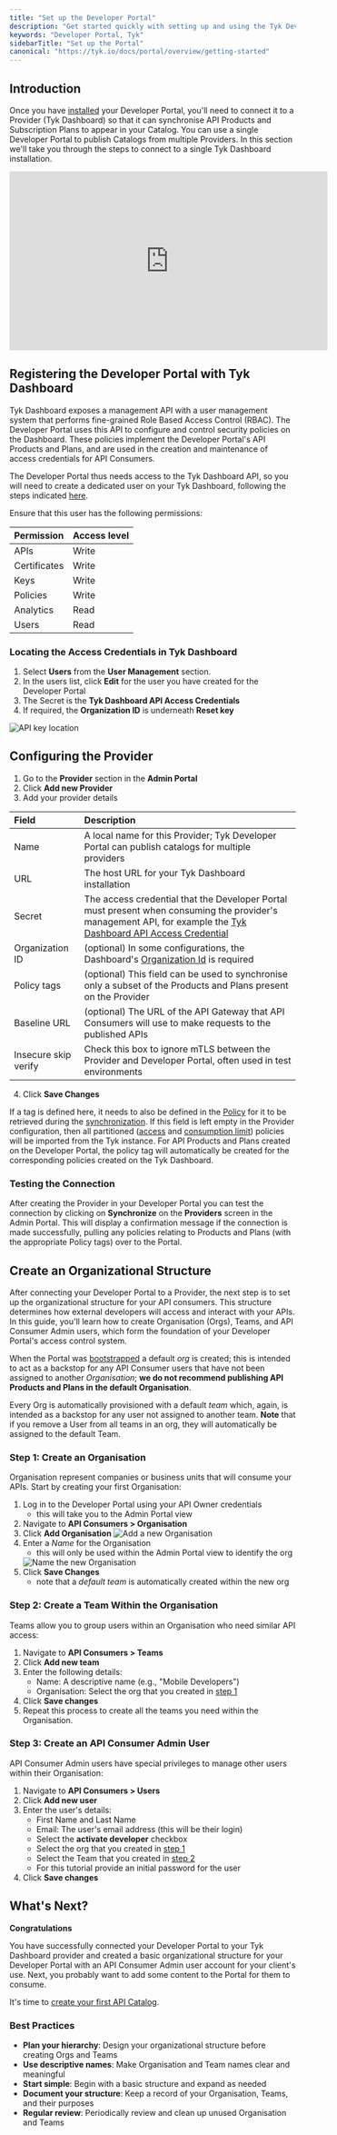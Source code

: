 ```yaml
---
title: "Set up the Developer Portal"
description: "Get started quickly with setting up and using the Tyk Developer Portal."
keywords: "Developer Portal, Tyk"
sidebarTitle: "Set up the Portal"
canonical: "https://tyk.io/docs/portal/overview/getting-started"
---
```


## Introduction

Once you have [installed](/nightly/portal/install#installation-options-for-enterprise-developer-portal) your Developer Portal, you'll need to connect it to a Provider (Tyk Dashboard) so that it can synchronise API Products and Subscription Plans to appear in your Catalog. You can use a single Developer Portal to publish Catalogs from multiple Providers. In this section we'll take you through the steps to connect to a single Tyk Dashboard installation.

<iframe width="560" height="315" src="https://www.youtube.com/embed/8KJSVACD-j4" frameborder="0" allow="accelerometer; autoplay; clipboard-write; encrypted-media; gyroscope; picture-in-picture" allowfullscreen></iframe>

## Registering the Developer Portal with Tyk Dashboard

Tyk Dashboard exposes a management API with a user management system that performs fine-grained Role Based Access Control (RBAC). The Developer Portal uses this API to configure and control security policies on the Dashboard. These policies implement the Developer Portal's API Products and Plans, and are used in the creation and maintenance of access credentials for API Consumers.

The Developer Portal thus needs access to the Tyk Dashboard API, so you will need to create a dedicated user on your Tyk Dashboard, following the steps indicated [here](/nightly/api-management/user-management#manage-tyk-dashboard-users).

Ensure that this user has the following permissions:

| Permission   | Access level |
| :-------------- | :-------------- |
| APIs         | Write        |
| Certificates | Write        |
| Keys         | Write        |
| Policies     | Write        |
| Analytics    | Read         |
| Users        | Read         |

### Locating the Access Credentials in Tyk Dashboard

1.  Select **Users** from the **User Management** section.
2.  In the users list, click **Edit** for the user you have created for the Developer Portal
3.  The Secret is the **Tyk Dashboard API Access Credentials**
4.  If required, the **Organization ID** is underneath **Reset key**

 <img src="/img/2.10/user_api_id.png" alt="API key location" />


## Configuring the Provider

1. Go to the **Provider** section in the **Admin Portal**
2. Click **Add new Provider**
3. Add your provider details

| Field           | Description                                     |
| :----------------- | :------------------------------------------------- |
| Name            | A local name for this Provider; Tyk Developer Portal can publish catalogs for multiple providers  |
| URL             | The host URL for your Tyk Dashboard installation |
| Secret          | The access credential that the Developer Portal must present when consuming the provider's management API, for example the [Tyk Dashboard API Access Credential](/nightly/portal/overview/getting-started#locating-the-access-credentials-in-tyk-dashboard) |
| Organization ID | (optional) In some configurations, the Dashboard's [Organization Id](/nightly/portal/overview/getting-started#locating-the-access-credentials-in-tyk-dashboard) is required |
| Policy tags     | (optional) This field can be used to synchronise only a subset of the Products and Plans present on the Provider |
| Baseline URL    | (optional) The URL of the API Gateway that API Consumers will use to make requests to the published APIs |
| Insecure skip verify | Check this box to ignore mTLS between the Provider and Developer Portal, often used in test environments |

4. Click **Save Changes**

If a tag is defined here, it needs to also be defined in the [Policy](/nightly/api-management/policies) for it to be retrieved during the [synchronization](/nightly/portal/api-provider#synchronizing-developer-portal-with-providers). If this field is left empty in the Provider configuration, then all partitioned ([access](/nightly/portal/api-products#data-distribution-and-management) and [consumption limit](/nightly/portal/api-plans#data-distribution-and-management)) policies will be imported from the Tyk instance. For API Products and Plans created on the Developer Portal, the policy tag will automatically be created for the corresponding policies created on the Tyk Dashboard.

### Testing the Connection

After creating the Provider in your Developer Portal you can test the connection by clicking on **Synchronize** on the **Providers** screen in the Admin Portal. This will display a confirmation message if the connection is made successfully, pulling any policies relating to Products and Plans (with the appropriate Policy tags) over to the Portal.

## Create an Organizational Structure

After connecting your Developer Portal to a Provider, the next step is to set up the organizational structure for your API consumers. This structure determines how external developers will access and interact with your APIs. In this guide, you'll learn how to create Organisation (Orgs), Teams, and API Consumer Admin users, which form the foundation of your Developer Portal's access control system.

When the Portal was [bootstrapped](/nightly/portal/install#bootstrapping-enterprise-developer-portal) a default *org* is created; this is intended to act as a backstop for any API Consumer users that have not been assigned to another *Organisation*; **we do not recommend publishing API Products and Plans in the default Organisation**.

Every Org is automatically provisioned with a default *team* which, again, is intended as a backstop for any user not assigned to another team. **Note** that if you remove a User from all teams in an org, they will automatically be assigned to the default Team.

### Step 1: Create an Organisation

Organisation represent companies or business units that will consume your APIs. Start by creating your first Organisation:

1. Log in to the Developer Portal using your API Owner credentials
    - this will take you to the Admin Portal view
2. Navigate to **API Consumers > Organisation**
3. Click **Add Organisation**
   <img src="/img/dashboard/portal-management/enterprise-portal/navigate-to-organisations.png" alt="Add a new Organisation" />
4. Enter a *Name* for the Organisation
    - this will only be used within the Admin Portal view to identify the org
   <img src="/img/dashboard/portal-management/enterprise-portal/create-b2b-customer-org.png" alt="Name the new Organisation" />
5. Click **Save Changes**
    - note that a *default team* is automatically created within the new org

### Step 2: Create a Team Within the Organisation

Teams allow you to group users within an Organisation who need similar API access:

1. Navigate to **API Consumers > Teams**
2. Click **Add new team**
3. Enter the following details:
    - Name: A descriptive name (e.g., "Mobile Developers")
    - Organisation: Select the org that you created in [step 1](/nightly/portal/overview/getting-started#step-1-create-an-organisation)
4. Click **Save changes**
5. Repeat this process to create all the teams you need within the Organisation.

### Step 3: Create an API Consumer Admin User

API Consumer Admin users have special privileges to manage other users within their Organisation:

1. Navigate to **API Consumers > Users**
2. Click **Add new user**
3. Enter the user's details:
    - First Name and Last Name
    - Email: The user's email address (this will be their login)
    - Select the **activate developer** checkbox
    - Select the org that you created in [step 1](/nightly/portal/overview/getting-started#step-1-create-an-organisation)
    - Select the Team that you created in [step 2](/nightly/portal/overview/getting-started#step-2-create-a-team-within-the-organisation)
    - For this tutorial provide an initial password for the user
4. Click **Save changes**

## What's Next?

**Congratulations**

You have successfully connected your Developer Portal to your Tyk Dashboard provider and created a basic organizational structure for your Developer Portal with an API Consumer Admin user account for your client's use. Next, you probably want to add some content to the Portal for them to consume.

It's time to [create your first API Catalog](/nightly/portal/publish-api-catalog).

### Best Practices

- **Plan your hierarchy**: Design your organizational structure before creating Orgs and Teams
- **Use descriptive names**: Make Organisation and Team names clear and meaningful
- **Start simple**: Begin with a basic structure and expand as needed
- **Document your structure**: Keep a record of your Organisation, Teams, and their purposes
- **Regular review**: Periodically review and clean up unused Organisation and Teams

